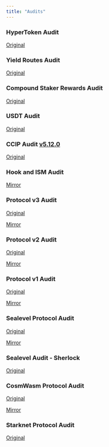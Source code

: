 ```yaml
---
title: "Audits"
---
```


### HyperToken Audit

[Original](https://github.com/hyperlane-xyz/v4-docs/blob/main/assets/ChainLight_Hyperlane_HyperToken_Security_Audit_v1.0.pdf?raw=true)

### Yield Routes Audit

[Original](https://github.com/hyperlane-xyz/v4-docs/blob/main/assets/ChainLight_Hyperlane_PR_5752_5757_Security_Audit_v1.0.pdf?raw=true)

### Compound Staker Rewards Audit

[Original](https://github.com/hyperlane-xyz/v4-docs/blob/main/assets/Offbeat_Security_Hyperlane_Compound_Staker_Rewards.pdf?raw=true)

### USDT Audit

[Original](https://github.com/hyperlane-xyz/v4-docs/blob/main/assets/ChainSecurity_Hyperlane_Superchain_USDT_audit_draft.pdf?raw=true)

### CCIP Audit [v5.12.0](https://github.com/hyperlane-xyz/hyperlane-monorepo/releases/tag/%40hyperlane-xyz%2Fcore%405.12.0)

[Original](https://github.com/hyperlane-xyz/v4-docs/blob/main/assets/ChainLight_Hyperlane_CCIP_Warp_Route_Security_Audit_v1.1.pdf?raw=true)

### Hook and ISM Audit

[Mirror](https://github.com/hyperlane-xyz/v4-docs/blob/main/assets/chainlight-v3.1-protocol-audit.pdf?raw=true)

### Protocol v3 Audit

[Original](https://github.com/trailofbits/publications/blob/master/reviews/2023-09-hyperlane-securityreview.pdf)

[Mirror](https://github.com/hyperlane-xyz/v4-docs/blob/main/assets/hyperlane-v3-protocol-audit.pdf?raw=true)

### Protocol v2 Audit

[Original](https://audits.hacken.io/hyperlane/sca-hyperlane-interchain-message-service-apr2023/)

[Mirror](https://github.com/hyperlane-xyz/v4-docs/blob/main/assets/hyperlane-v2-protocol-audit.pdf?raw=true)

### Protocol v1 Audit

[Original](https://www.fyeo.io/post/fyeo-security-assessment-of-the-hyperlane-formerly-abacus-smart-contracts-in-august-2022)

[Mirror](https://github.com/hyperlane-xyz/v4-docs/blob/main/assets/hyperlane-v1-protocol-audit.pdf?raw=true)

### Sealevel Protocol Audit

[Original](https://github.com/sec3-service/reports/blob/master/reports/sec3_hyperlane-sealevel.pdf)

[Mirror](https://github.com/hyperlane-xyz/v4-docs/blob/main/assets/sealevel-hyperlane-audit.pdf?raw=true)

### Sealevel Audit - Sherlock

[Original](https://github.com/hyperlane-xyz/v4-docs/blob/main/assets/sealeval-audit-hyperlane-20250327.pdf?raw=true)

### CosmWasm Protocol Audit

[Original](https://github.com/oak-security/audit-reports/blob/main/Hyperlane/2024-02-13%20Audit%20Report%20-%20cw-hyperlane%20v1.0.pdf)

[Mirror](https://github.com/hyperlane-xyz/v4-docs/blob/main/assets/cw-hyperlane-audit.pdf?raw=true)

### Starknet Protocol Audit

[Original](https://github.com/hyperlane-xyz/v4-docs/blob/main/assets/starknet-hyperlane-audit-draft.pdf?raw=true)
